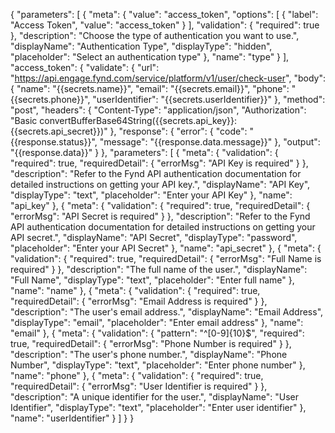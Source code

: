 {
    "parameters": [
        {
            "meta": {
                "value": "access_token",
                "options": [
                    {
                        "label": "Access Token",
                        "value": "access_token"
                    }
                ],
                "validation": {
                    "required": true
                },
                "description": "Choose the type of authentication you want to use.",
                "displayName": "Authentication Type",
                "displayType": "hidden",
                "placeholder": "Select an authentication type"
            },
            "name": "type"
        }
    ],
    "access_token": {
        "validate": {
            "url": "https://api.engage.fynd.com/service/platform/v1/user/check-user",
            "body": {
                "name": "{{secrets.name}}",
                "email": "{{secrets.email}}",
                "phone": "{{secrets.phone}}",
                "userIdentifier": "{{secrets.userIdentifier}}"
            },
            "method": "post",
            "headers": {
                "Content-Type": "application/json",
                "Authorization": "Basic convertBufferBase64String({{secrets.api_key}}:{{secrets.api_secret}})"
            },
            "response": {
                "error": {
                    "code": "{{response.status}}",
                    "message": "{{response.data.message}}"
                },
                "output": "{{response.data}}"
            }
        },
        "parameters": [
            {
                "meta": {
                    "validation": {
                        "required": true,
                        "requiredDetail": {
                            "errorMsg": "API Key is required"
                        }
                    },
                    "description": "Refer to the Fynd API authentication documentation for detailed instructions on getting your API key.",
                    "displayName": "API Key",
                    "displayType": "text",
                    "placeholder": "Enter your API Key"
                },
                "name": "api_key"
            },
            {
                "meta": {
                    "validation": {
                        "required": true,
                        "requiredDetail": {
                            "errorMsg": "API Secret is required"
                        }
                    },
                    "description": "Refer to the Fynd API authentication documentation for detailed instructions on getting your API secret.",
                    "displayName": "API Secret",
                    "displayType": "password",
                    "placeholder": "Enter your API Secret"
                },
                "name": "api_secret"
            },
            {
                "meta": {
                    "validation": {
                        "required": true,
                        "requiredDetail": {
                            "errorMsg": "Full Name is required"
                        }
                    },
                    "description": "The full name of the user.",
                    "displayName": "Full Name",
                    "displayType": "text",
                    "placeholder": "Enter full name"
                },
                "name": "name"
            },
            {
                "meta": {
                    "validation": {
                        "required": true,
                        "requiredDetail": {
                            "errorMsg": "Email Address is required"
                        }
                    },
                    "description": "The user's email address.",
                    "displayName": "Email Address",
                    "displayType": "email",
                    "placeholder": "Enter email address"
                },
                "name": "email"
            },
            {
                "meta": {
                    "validation": {
                        "pattern": "^[0-9]{10}$",
                        "required": true,
                        "requiredDetail": {
                            "errorMsg": "Phone Number is required"
                        }
                    },
                    "description": "The user's phone number.",
                    "displayName": "Phone Number",
                    "displayType": "text",
                    "placeholder": "Enter phone number"
                },
                "name": "phone"
            },
            {
                "meta": {
                    "validation": {
                        "required": true,
                        "requiredDetail": {
                            "errorMsg": "User Identifier is required"
                        }
                    },
                    "description": "A unique identifier for the user.",
                    "displayName": "User Identifier",
                    "displayType": "text",
                    "placeholder": "Enter user identifier"
                },
                "name": "userIdentifier"
            }
        ]
    }
}